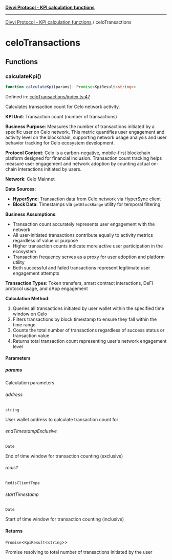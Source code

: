 [**Divvi Protocol - KPI calculation functions**](./README)

---

[Divvi Protocol - KPI calculation functions](./README) / celoTransactions

# celoTransactions

## Functions

### calculateKpi()

```ts
function calculateKpi(params): Promise<KpiResult<string>>
```

Defined in: [celoTransactions/index.ts:47](https://github.com/divvi-xyz/divvi-protocol/blob/main/scripts/calculateKpi/protocols/celoTransactions/index.ts#L47)

Calculates transaction count for Celo network activity.

**KPI Unit**: Transaction count (number of transactions)

**Business Purpose**: Measures the number of transactions initiated by a specific user on Celo network.
This metric quantifies user engagement and activity level on the blockchain, supporting network
usage analysis and user behavior tracking for Celo ecosystem development.

**Protocol Context**: Celo is a carbon-negative, mobile-first blockchain platform designed for financial
inclusion. Transaction count tracking helps measure user engagement and network adoption by counting
actual on-chain interactions initiated by users.

**Network**: Celo Mainnet

**Data Sources**:

- **HyperSync**: Transaction data from Celo network via HyperSync client
- **Block Data**: Timestamps via `getBlockRange` utility for temporal filtering

**Business Assumptions**:

- Transaction count accurately represents user engagement with the network
- All user-initiated transactions contribute equally to activity metrics regardless of value or purpose
- Higher transaction counts indicate more active user participation in the ecosystem
- Transaction frequency serves as a proxy for user adoption and platform utility
- Both successful and failed transactions represent legitimate user engagement attempts

**Transaction Types**: Token transfers, smart contract interactions, DeFi protocol usage, and dApp engagement

**Calculation Method**:

1. Queries all transactions initiated by user wallet within the specified time window on Celo
2. Filters transactions by block timestamp to ensure they fall within the time range
3. Counts the total number of transactions regardless of success status or transaction value
4. Returns total transaction count representing user's network engagement level

#### Parameters

##### params

Calculation parameters

###### address

`string`

User wallet address to calculate transaction count for

###### endTimestampExclusive

`Date`

End of time window for transaction counting (exclusive)

###### redis?

`RedisClientType`

###### startTimestamp

`Date`

Start of time window for transaction counting (inclusive)

#### Returns

`Promise`\<`KpiResult`\<`string`\>\>

Promise resolving to total number of transactions initiated by the user
